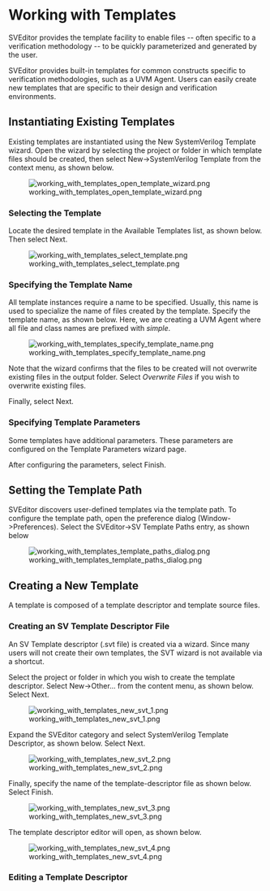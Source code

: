 = Working with Templates =

SVEditor provides the template facility to enable files -- often specific to a 
verification methodology -- to be quickly parameterized and generated by the user. 

SVEditor provides built-in templates for common constructs specific to 
verification methodologies, such as a UVM Agent. Users can easily create
new templates that are specific to their design and verification environments.

== Instantiating Existing Templates ==
Existing templates are instantiated using the New SystemVerilog Template wizard. 
Open the wizard by selecting the project or folder in which template files
should be created, then select New->SystemVerilog Template from the context
menu, as shown below.

[[Image:working_with_templates__open_template_wizard.png]]

=== Selecting the Template ===
Locate the desired template in the Available Templates list, as shown
below. Then select Next.

[[Image:working_with_templates__select_template.png]]

=== Specifying the Template Name ===
All template instances require a name to be specified. Usually, this name is used
to specialize the name of files created by the template. Specify the template 
name, as shown below. Here, we are creating a UVM Agent where all file and
class names are prefixed with ''simple''. 

[[Image:working_with_templates__specify_template_name.png]]

Note that the wizard confirms that the files to be created will not overwrite
existing files in the output folder. Select ''Overwrite Files'' if you wish
to overwrite existing files.

Finally, select Next.

=== Specifying Template Parameters ===
Some templates have additional parameters. These parameters are configured
on the Template Parameters wizard page.

After configuring the parameters, select Finish.


== Setting the Template Path ==

SVEditor discovers user-defined templates via the template path. To configure
the template path, open the preference dialog (Window->Preferences). Select the SVEditor->SV Template Paths entry, as shown below

[[Image:working_with_templates__template_paths_dialog.png]]


== Creating a New Template ==

A template is composed of a template descriptor and template source files. 

=== Creating an SV Template Descriptor File ===
An SV Template descriptor (.svt file) is created via a wizard. Since many users will
not create their own templates, the SVT wizard is not available via a shortcut. 

Select the project or folder in which you wish to create the template descriptor. 
Select New->Other... from the content menu, as shown below. Select Next.

[[Image:working_with_templates__new_svt_1.png]]

Expand the SVEditor category and select SystemVerilog Template Descriptor, as shown below.
Select Next.

[[Image:working_with_templates__new_svt_2.png]]

Finally, specify the name of the template-descriptor file as shown below. Select Finish.

[[Image:working_with_templates__new_svt_3.png]]

The template descriptor editor will open, as shown below.

[[Image:working_with_templates__new_svt_4.png]]


=== Editing a Template Descriptor ===

